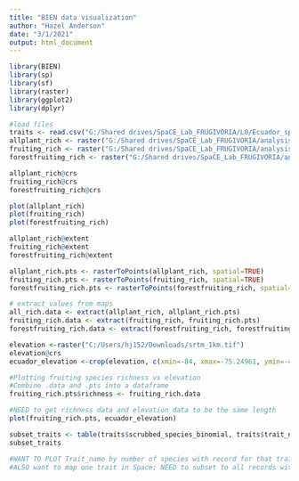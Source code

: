 ---
title: "BIEN data visualization"
author: "Hazel Anderson"
date: "3/1/2021"
output: html_document
---


```{r}
library(BIEN)
library(sp)
library(sf)
library(raster)
library(ggplot2)
library(dplyr)
```


```{r}
#load files
traits <- read.csv("G:/Shared drives/SpaCE_Lab_FRUGIVORIA/L0/Ecuador_species_withTraits.csv")
allplant_rich <- raster("G:/Shared drives/SpaCE_Lab_FRUGIVORIA/analysis/MODIS_data_2019/plant_ric.tif")
fruiting_rich <- raster("G:/Shared drives/SpaCE_Lab_FRUGIVORIA/analysis/MODIS_data_2019/fruitingplant_ric.tif")
forestfruiting_rich <- raster("G:/Shared drives/SpaCE_Lab_FRUGIVORIA/analysis/MODIS_data_2019/fruitingplant_rich_great_50.tif")
```

```{r}
allplant_rich@crs
fruiting_rich@crs
forestfruiting_rich@crs

plot(allplant_rich)
plot(fruiting_rich)
plot(forestfruiting_rich)
```
```{r}
allplant_rich@extent
fruiting_rich@extent
forestfruiting_rich@extent
```
```{r}
allplant_rich.pts <- rasterToPoints(allplant_rich, spatial=TRUE)
fruiting_rich.pts <- rasterToPoints(fruiting_rich, spatial=TRUE)
forestfruiting_rich.pts <- rasterToPoints(forestfruiting_rich, spatial=TRUE)
```


```{r}
# extract values from maps
all_rich.data <- extract(allplant_rich, allplant_rich.pts)
fruiting_rich.data <- extract(fruiting_rich, fruiting_rich.pts)
forestfruiting_rich.data <- extract(forestfruiting_rich, forestfruiting_rich.pts)
```

```{r}
elevation <-raster("C:/Users/hj152/Downloads/srtm_1km.tif")
elevation@crs
ecuador_elevation <-crop(elevation, c(xmin=-84, xmax=-75.24961, ymin=-4.990625, ymax=1.455371))
```
```{r}
#Plotting fruiting species richness vs elevation
#Combine .data and .pts into a dataframe
fruiting_rich.pts$richness <- fruiting_rich.data

#NEED to get richness data and elevation data to be the same length
plot(fruiting_rich.pts, ecuador_elevation)
```


```{r}

subset_traits <- table(traits$scrubbed_species_binomial, traits$trait_name)
subset_traits

#WANT TO PLOT Trait_name by number of species with record for that trait
#ALSO want to map one trait in Space; NEED to subset to all records with values for selected trait
```

